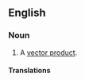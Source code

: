 ==English==

===Noun===
{{en-noun}}

# {{lb|en|linear algebra}} A [[vector product]].

====Translations====
{{trans-see|vector product}}